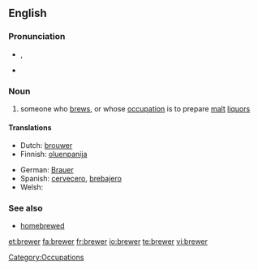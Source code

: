 {{also|Brewer}}
==English==

===Pronunciation===
* {{a|UK}} {{IPA|/ˈbɹuː.ə(ɹ)/}}, {{SAMPA|/"bru:.@(r)/}}
* {{rhymes|u:ə(ɹ)}}

===Noun===
{{en-noun}}

# someone who [[brew]]s, or whose [[occupation]] is to prepare [[malt]] [[liquor]]s

====Translations====
{{trans-top|someone who brews}}
* Dutch: [[brouwer]]
* Finnish: [[oluenpanija]]
{{trans-mid}}
* German: [[Brauer]]
* Spanish: [[cervecero]], [[brebajero]]
* Welsh: {{t|cy|bragwr|m}}
{{trans-bottom}}

===See also===
* [[homebrewed]]

[[Category:Occupations]]

[[et:brewer]]
[[fa:brewer]]
[[fr:brewer]]
[[io:brewer]]
[[te:brewer]]
[[vi:brewer]]